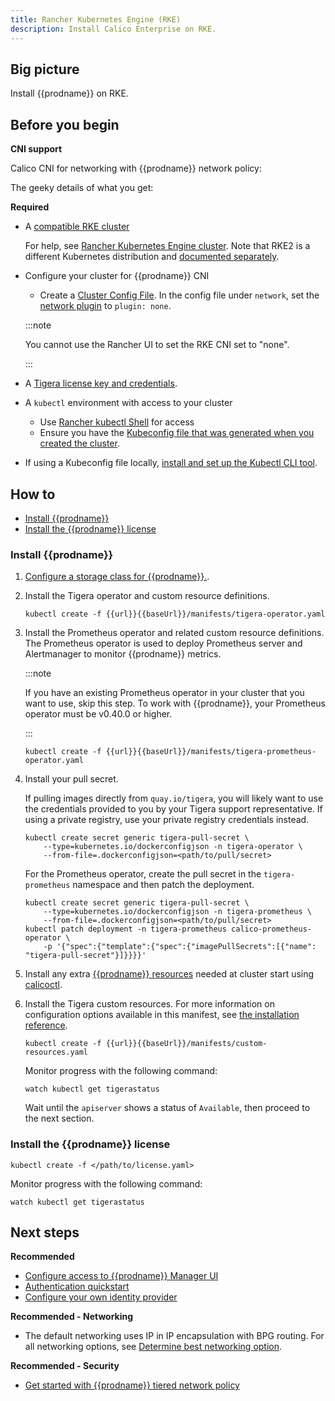```yaml
---
title: Rancher Kubernetes Engine (RKE)
description: Install Calico Enterprise on RKE.
---
```


## Big picture

Install {{prodname}} on RKE.

## Before you begin

**CNI support**

Calico CNI for networking with {{prodname}} network policy:

The geeky details of what you get:

<GeekDetails details='Policy:Calico,IPAM:Calico,CNI:Calico,Overlay:IPIP,Routing:BGP,Datastore:Kubernetes' />

**Required**

- A [compatible RKE cluster](../compatibility.mdx#rke)

  For help, see [Rancher Kubernetes Engine cluster](https://rancher.com/docs/rke/latest/en/). Note that RKE2 is a different Kubernetes distribution and [documented separately](rke2.mdx).

- Configure your cluster for {{prodname}} CNI

  - Create a [Cluster Config File](https://rancher.com/docs/rancher/v2.x/en/cluster-provisioning/rke-clusters/options/#cluster-config-file). In the config file under `network`, set the [network plugin](https://rancher.com/docs/rke/latest/en/config-options/add-ons/network-plugins/) to `plugin: none`.

  :::note

  You cannot use the Rancher UI to set the RKE CNI set to "none".

  :::

- A [Tigera license key and credentials](calico-enterprise.mdx).

- A `kubectl` environment with access to your cluster
  - Use [Rancher kubectl Shell](https://rancher.com/docs/rancher/v2.x/en/cluster-admin/cluster-access/kubectl/) for access
  - Ensure you have the [Kubeconfig file that was generated when you created the cluster](https://rancher.com/docs/rke/latest/en/installation/#save-your-files).
- If using a Kubeconfig file locally, [install and set up the Kubectl CLI tool](https://kubernetes.io/docs/tasks/tools/install-kubectl/).

## How to

- [Install {{prodname}}](#install-calico-enterprise)
- [Install the {{prodname}} license](#install-the-calico-enterprise-license)

### Install {{prodname}}

1. [Configure a storage class for {{prodname}}.](../../maintenance/logstorage/create-storage.mdx).

1. Install the Tigera operator and custom resource definitions.

   ```bash-plain-text
   kubectl create -f {{url}}{{baseUrl}}/manifests/tigera-operator.yaml
   ```

1. Install the Prometheus operator and related custom resource definitions. The Prometheus operator is used to deploy Prometheus server and Alertmanager to monitor {{prodname}} metrics.

   :::note

   If you have an existing Prometheus operator in your cluster that you want to use, skip this step. To work with {{prodname}}, your Prometheus operator must be v0.40.0 or higher.

   :::

   ```bash-plain-text
   kubectl create -f {{url}}{{baseUrl}}/manifests/tigera-prometheus-operator.yaml
   ```

1. Install your pull secret.

   If pulling images directly from `quay.io/tigera`, you will likely want to use the credentials provided to you by your Tigera support representative. If using a private registry, use your private registry credentials instead.

   ```bash-plain-text
   kubectl create secret generic tigera-pull-secret \
       --type=kubernetes.io/dockerconfigjson -n tigera-operator \
       --from-file=.dockerconfigjson=<path/to/pull/secret>
   ```

   For the Prometheus operator, create the pull secret in the `tigera-prometheus` namespace and then patch the deployment.

   ```bash-plain-text
   kubectl create secret generic tigera-pull-secret \
       --type=kubernetes.io/dockerconfigjson -n tigera-prometheus \
       --from-file=.dockerconfigjson=<path/to/pull/secret>
   kubectl patch deployment -n tigera-prometheus calico-prometheus-operator \
       -p '{"spec":{"template":{"spec":{"imagePullSecrets":[{"name": "tigera-pull-secret"}]}}}}'
   ```

1. Install any extra [{{prodname}} resources](../../reference/resources/index.mdx) needed at cluster start using [calicoctl](../../reference/clis/calicoctl/overview.mdx).

1. Install the Tigera custom resources. For more information on configuration options available in this manifest, see [the installation reference](../../reference/installation/api.mdx).

   ```bash-plain-text
   kubectl create -f {{url}}{{baseUrl}}/manifests/custom-resources.yaml
   ```

   Monitor progress with the following command:

   ```bash-plain-text
   watch kubectl get tigerastatus
   ```

   Wait until the `apiserver` shows a status of `Available`, then proceed to the next section.

### Install the {{prodname}} license

```bash-plain-text
kubectl create -f </path/to/license.yaml>
```

Monitor progress with the following command:

```bash-plain-text
watch kubectl get tigerastatus
```

## Next steps

**Recommended**

- [Configure access to {{prodname}} Manager UI](../../maintenance/cnx/access-the-manager.mdx)
- [Authentication quickstart](../../maintenance/cnx/authentication-quickstart.mdx)
- [Configure your own identity provider](../../maintenance/cnx/configure-identity-provider.mdx)

**Recommended - Networking**

- The default networking uses IP in IP encapsulation with BPG routing. For all networking options, see [Determine best networking option](../../networking/determine-best-networking.mdx).

**Recommended - Security**

- [Get started with {{prodname}} tiered network policy](../../security/policy-tiers/tiered-policy/index.mdx)
